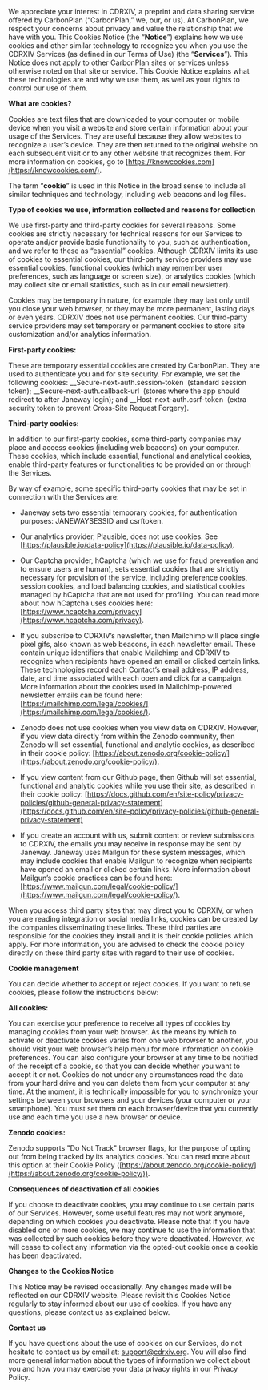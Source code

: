 We appreciate your interest in CDRXIV, a preprint and data sharing service offered by CarbonPlan (“CarbonPlan,” we, our, or us). At CarbonPlan, we respect your concerns about privacy and value the relationship that we have with you. This Cookies Notice (the “**Notice**”) explains how we use cookies and other similar technology to recognize you when you use the CDRXIV Services (as defined in our Terms of Use) (the “**Services**”). This Notice does not apply to other CarbonPlan sites or services unless otherwise noted on that site or service. This Cookie Notice explains what these technologies are and why we use them, as well as your rights to control our use of them.

**What are cookies?**

Cookies are text files that are downloaded to your computer or mobile device when you visit a website and store certain information about your usage of the Services. They are useful because they allow websites to recognize a user’s device. They are then returned to the original website on each subsequent visit or to any other website that recognizes them. For more information on cookies, go to [https://knowcookies.com](https://knowcookies.com/).

The term “**cookie**” is used in this Notice in the broad sense to include all similar techniques and technology, including web beacons and log files.

**Type of cookies we use, information collected and reasons for collection**

We use first-party and third-party cookies for several reasons. Some cookies are strictly necessary for technical reasons for our Services to operate and/or provide basic functionality to you, such as authentication, and we refer to these as “essential” cookies. Although CDRXIV limits its use of cookies to essential cookies, our third-party service providers may use essential cookies, functional cookies (which may remember user preferences, such as language or screen size), or analytics cookies (which may collect site or email statistics, such as in our email newsletter).

Cookies may be temporary in nature, for example they may last only until you close your web browser, or they may be more permanent, lasting days or even years. CDRXIV does not use permanent cookies. Our third-party service providers may set temporary or permanent cookies to store site customization and/or analytics information.

**First-party cookies:**

These are temporary essential cookies are created by CarbonPlan. They are used to authenticate you and for site security. For example, we set the following cookies: \_\_Secure-next-auth.session-token  (standard session token); \_\_Secure-next-auth.callback-url  (stores where the app should redirect to after Janeway login); and \_\_Host-next-auth.csrf-token  (extra security token to prevent Cross-Site Request Forgery).

**Third-party cookies:**

In addition to our first-party cookies, some third-party companies may place and access cookies (including web beacons) on your computer. These cookies, which include essential, functional and analytical cookies, enable third-party features or functionalities to be provided on or through the Services.

By way of example, some specific third-party cookies that may be set in connection with the Services are:

- Janeway sets two essential temporary cookies, for authentication purposes: JANEWAYSESSID and csrftoken.

- Our analytics provider, Plausible, does not use cookies. See [https://plausible.io/data-policy](https://plausible.io/data-policy).

- Our Captcha provider, hCaptcha (which we use for fraud prevention and to ensure users are human), sets essential cookies that are strictly necessary for provision of the service, including preference cookies, session cookies, and load balancing cookies, and statistical cookies managed by hCaptcha that are not used for profiling. You can read more about how hCaptcha uses cookies here: [https://www.hcaptcha.com/privacy](https://www.hcaptcha.com/privacy).
- If you subscribe to CDRXIV’s newsletter, then Mailchimp will place single pixel gifs, also known as web beacons, in each newsletter email. These contain unique identifiers that enable Mailchimp and CDRXIV to recognize when recipients have opened an email or clicked certain links. These technologies record each Contact’s email address, IP address, date, and time associated with each open and click for a campaign. More information about the cookies used in Mailchimp-powered newsletter emails can be found here: [https://mailchimp.com/legal/cookies/](https://mailchimp.com/legal/cookies/).
- Zenodo does not use cookies when you view data on CDRXIV. However, if you view data directly from within the Zenodo community, then Zenodo will set essential, functional and analytic cookies, as described in their cookie policy: [https://about.zenodo.org/cookie-policy/](https://about.zenodo.org/cookie-policy/).

- If you view content from our Github page, then Github will set essential, functional and analytic cookies while you use their site, as described in their cookie policy: [https://docs.github.com/en/site-policy/privacy-policies/github-general-privacy-statement](https://docs.github.com/en/site-policy/privacy-policies/github-general-privacy-statement)

- If you create an account with us, submit content or review submissions to CDRXIV, the emails you may receive in response may be sent by Janeway. Janeway uses Mailgun for these system messages, which may include cookies that enable Mailgun to recognize when recipients have opened an email or clicked certain links. More information about Mailgun’s cookie practices can be found here: [https://www.mailgun.com/legal/cookie-policy/](https://www.mailgun.com/legal/cookie-policy/).

When you access third party sites that may direct you to CDRXIV, or when you are reading integration or social media links, cookies can be created by the companies disseminating these links. These third parties are responsible for the cookies they install and it is their cookie policies which apply. For more information, you are advised to check the cookie policy directly on these third party sites with regard to their use of cookies.

**Cookie management**

You can decide whether to accept or reject cookies. If you want to refuse cookies, please follow the instructions below:

**All cookies:**

You can exercise your preference to receive all types of cookies by managing cookies from your web browser. As the means by which to activate or deactivate cookies varies from one web browser to another, you should visit your web browser’s help menu for more information on cookie preferences. You can also configure your browser at any time to be notified of the receipt of a cookie, so that you can decide whether you want to accept it or not. Cookies do not under any circumstances read the data from your hard drive and you can delete them from your computer at any time. At the moment, it is technically impossible for you to synchronize your settings between your browsers and your devices (your computer or your smartphone). You must set them on each browser/device that you currently use and each time you use a new browser or device.

**Zenodo cookies:**

Zenodo supports "Do Not Track" browser flags, for the purpose of opting out from being tracked by its analytics cookies. You can read more about this option at their Cookie Policy ([https://about.zenodo.org/cookie-policy/](https://about.zenodo.org/cookie-policy/)).

**Consequences of deactivation of all cookies**

If you choose to deactivate cookies, you may continue to use certain parts of our Services. However, some useful features may not work anymore, depending on which cookies you deactivate. Please note that if you have disabled one or more cookies, we may continue to use the information that was collected by such cookies before they were deactivated. However, we will cease to collect any information via the opted-out cookie once a cookie has been deactivated.

**Changes to the Cookies Notice**

This Notice may be revised occasionally. Any changes made will be reflected on our CDRXIV website. Please revisit this Cookies Notice regularly to stay informed about our use of cookies. If you have any questions, please contact us as explained below.

**Contact us**

If you have questions about the use of cookies on our Services, do not hesitate to contact us by email at: [support@cdrxiv.org](mailto:support@cdrxiv.org). You will also find more general information about the types of information we collect about you and how you may exercise your data privacy rights in our Privacy Policy.
